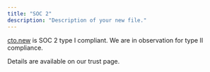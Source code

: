 ```yaml
---
title: "SOC 2"
description: "Description of your new file."
---
```


[cto.new](http://cto.new) is SOC 2 type I compliant. We are in observation for type II compliance.

Details are available on our trust page.
